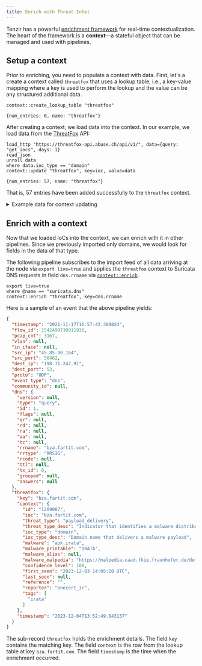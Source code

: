```yaml
---
title: Enrich with Threat Intel
---
```


Tenzir has a powerful [enrichment framework](../../../explanations/enrichment)
for real-time contextualization. The heart of the framework is a **context**—a
stateful object that can be managed and used with pipelines.

## Setup a context

Prior to enriching, you need to populate a context with data. First, let's a
create a context called `threatfox` that uses a lookup table, i.e., a key-value
mapping where a key is used to perform the lookup and the value can be any
structured additional data.

```tql
context::create_lookup_table "threatfox"
```

```tql
{num_entries: 0, name: "threatfox"}
```

After creating a context, we load data into the context. In our example, we load
data from the [ThreatFox](https://threatfox.abuse.ch/) API:

```tql
load_http "https://threatfox-api.abuse.ch/api/v1/", data={query: "get_iocs", days: 1}
read_json
unroll data
where data.ioc_type == "domain"
context::update "threatfox", key=ioc, value=data
```

```tql
{num_entries: 57, name: "threatfox"}
```

That is, 57 entries have been added successfully to the `threatfox` context.

<details>
<summary>Example data for context updating</summary>

If we replace
[`context::update`](../../../../reference/operators/context/update) in the above
pipeline with `head 5`, we get output similar to the following, depending on the
current state of the API:

```json
{
  "id": "1213056",
  "ioc": "deletefateoow.pw",
  "threat_type": "botnet_cc",
  "threat_type_desc": "Indicator that identifies a botnet command&control server (C&C)",
  "ioc_type": "domain",
  "ioc_type_desc": "Domain that is used for botnet Command&control (C&C)",
  "malware": "win.lumma",
  "malware_printable": "Lumma Stealer",
  "malware_alias": "LummaC2 Stealer",
  "malware_malpedia": "https://malpedia.caad.fkie.fraunhofer.de/details/win.lumma",
  "confidence_level": 75,
  "first_seen": "2023-12-15 15:31:00 UTC",
  "last_seen": null,
  "reference": "",
  "reporter": "stoerchl",
  "tags": [
    "LummaStealer"
  ]
}
{
  "id": "1213057",
  "ioc": "perceivedomerusp.pw",
  "threat_type": "botnet_cc",
  "threat_type_desc": "Indicator that identifies a botnet command&control server (C&C)",
  "ioc_type": "domain",
  "ioc_type_desc": "Domain that is used for botnet Command&control (C&C)",
  "malware": "win.lumma",
  "malware_printable": "Lumma Stealer",
  "malware_alias": "LummaC2 Stealer",
  "malware_malpedia": "https://malpedia.caad.fkie.fraunhofer.de/details/win.lumma",
  "confidence_level": 75,
  "first_seen": "2023-12-15 15:31:00 UTC",
  "last_seen": null,
  "reference": "",
  "reporter": "stoerchl",
  "tags": [
    "LummaStealer"
  ]
}
{
  "id": "1213058",
  "ioc": "showerreigerniop.pw",
  "threat_type": "botnet_cc",
  "threat_type_desc": "Indicator that identifies a botnet command&control server (C&C)",
  "ioc_type": "domain",
  "ioc_type_desc": "Domain that is used for botnet Command&control (C&C)",
  "malware": "win.lumma",
  "malware_printable": "Lumma Stealer",
  "malware_alias": "LummaC2 Stealer",
  "malware_malpedia": "https://malpedia.caad.fkie.fraunhofer.de/details/win.lumma",
  "confidence_level": 75,
  "first_seen": "2023-12-15 15:31:00 UTC",
  "last_seen": null,
  "reference": "",
  "reporter": "stoerchl",
  "tags": [
    "LummaStealer"
  ]
}
{
  "id": "1213059",
  "ioc": "fortunedomerussea.pw",
  "threat_type": "botnet_cc",
  "threat_type_desc": "Indicator that identifies a botnet command&control server (C&C)",
  "ioc_type": "domain",
  "ioc_type_desc": "Domain that is used for botnet Command&control (C&C)",
  "malware": "win.lumma",
  "malware_printable": "Lumma Stealer",
  "malware_alias": "LummaC2 Stealer",
  "malware_malpedia": "https://malpedia.caad.fkie.fraunhofer.de/details/win.lumma",
  "confidence_level": 75,
  "first_seen": "2023-12-15 15:31:00 UTC",
  "last_seen": null,
  "reference": "",
  "reporter": "stoerchl",
  "tags": [
    "LummaStealer"
  ]
}
{
  "id": "1213060",
  "ioc": "offerdelicateros.pw",
  "threat_type": "botnet_cc",
  "threat_type_desc": "Indicator that identifies a botnet command&control server (C&C)",
  "ioc_type": "domain",
  "ioc_type_desc": "Domain that is used for botnet Command&control (C&C)",
  "malware": "win.lumma",
  "malware_printable": "Lumma Stealer",
  "malware_alias": "LummaC2 Stealer",
  "malware_malpedia": "https://malpedia.caad.fkie.fraunhofer.de/details/win.lumma",
  "confidence_level": 75,
  "first_seen": "2023-12-15 15:31:00 UTC",
  "last_seen": null,
  "reference": "",
  "reporter": "stoerchl",
  "tags": [
    "LummaStealer"
  ]
}
```

</details>

## Enrich with a context

Now that we loaded IoCs into the context, we can enrich with it in other
pipelines. Since we previously imported only domains, we would look for fields
in the data of that type.

The following pipeline subscribes to the import feed of all data arriving at the
node via `export live=true` and applies the `threatfox` context to Suricata DNS
requests in field `dns.rrname` via
[`context::enrich`](../../../../reference/operators/context/enrich).

```tql
export live=true
where @name == "suricata.dns"
context::enrich "threatfox", key=dns.rrname
```

Here is a sample of an event that the above pipeline yields:

```json
{
  "timestamp": "2021-11-17T16:57:42.389824",
  "flow_id": 1542499730911936,
  "pcap_cnt": 3167,
  "vlan": null,
  "in_iface": null,
  "src_ip": "45.85.90.164",
  "src_port": 56462,
  "dest_ip": "198.71.247.91",
  "dest_port": 53,
  "proto": "UDP",
  "event_type": "dns",
  "community_id": null,
  "dns": {
    "version": null,
    "type": "query",
    "id": 1,
    "flags": null,
    "qr": null,
    "rd": null,
    "ra": null,
    "aa": null,
    "tc": null,
    "rrname": "bza.fartit.com",
    "rrtype": "RRSIG",
    "rcode": null,
    "ttl": null,
    "tx_id": 0,
    "grouped": null,
    "answers": null
  },
  "threatfox": {
    "key": "bza.fartit.com",
    "context": {
      "id": "1209087",
      "ioc": "bza.fartit.com",
      "threat_type": "payload_delivery",
      "threat_type_desc": "Indicator that identifies a malware distribution server (payload delivery)",
      "ioc_type": "domain",
      "ioc_type_desc": "Domain name that delivers a malware payload",
      "malware": "apk.irata",
      "malware_printable": "IRATA",
      "malware_alias": null,
      "malware_malpedia": "https://malpedia.caad.fkie.fraunhofer.de/details/apk.irata",
      "confidence_level": 100,
      "first_seen": "2023-12-03 14:05:20 UTC",
      "last_seen": null,
      "reference": "",
      "reporter": "onecert_ir",
      "tags": [
        "irata"
      ]
    },
    "timestamp": "2023-12-04T13:52:49.043157"
  }
}
```

The sub-record `threatfox` holds the enrichment details. The field `key`
contains the matching key. The field `context` is the row from the lookup table
at key `bza.fartit.com`. The field `timestamp` is the time when the enrichment
occurred.
